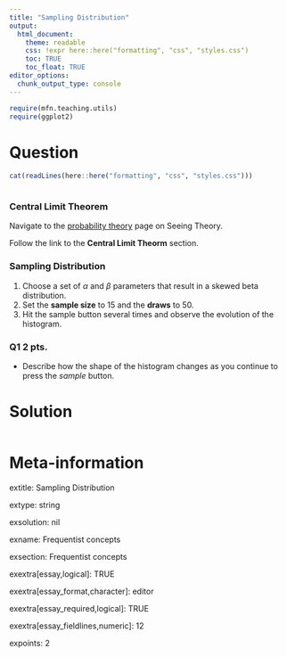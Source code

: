 ```yaml
---
title: "Sampling Distribution"
output:  
  html_document:
    theme: readable
    css: !expr here::here("formatting", "css", "styles.css")
    toc: TRUE
    toc_float: TRUE
editor_options: 
  chunk_output_type: console
---
```


```r
require(mfn.teaching.utils)
require(ggplot2)
```



Question
========

```r
cat(readLines(here::here("formatting", "css", "styles.css")))
```

```r
```

### Central Limit Theorem

Navigate to the <a href="https://seeing-theory.brown.edu/probability-distributions/index.html">probability theory</a> page on Seeing Theory.

Follow the link to the **Central Limit Theorm** section.


### Sampling Distribution

1. Choose a set of $\alpha$ and $\beta$ parameters that result in a skewed beta distribution.
1. Set the **sample size** to 15 and the **draws** to 50.
1. Hit the sample button several times and observe the evolution of the histogram.



<div class="questionborder">
### Q1 2 pts.

- Describe how the shape of the histogram changes as you continue to press the *sample* button.


</div>







Solution
========


```r

```






Meta-information
================
extitle: Sampling Distribution

extype: string

exsolution: nil

exname: Frequentist concepts

exsection: Frequentist concepts

exextra[essay,logical]: TRUE

exextra[essay_format,character]: editor

exextra[essay_required,logical]: TRUE

exextra[essay_fieldlines,numeric]: 12

expoints: 2

